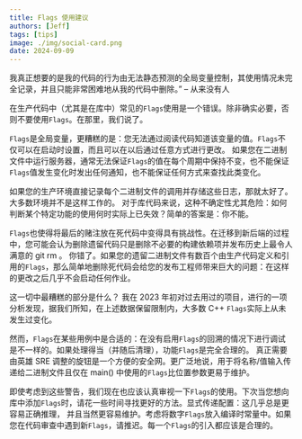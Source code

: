 ```yaml
---
title: Flags 使用建议
authors: [Jeff]
tags: [tips]
image: ./img/social-card.png
date: 2024-09-09
---
```


我真正想要的是我的代码的行为由无法静态预测的全局变量控制，其使用情况未完全记录，并且只能非常困难地从我的代码中删除。” – 从来没有人

在生产代码中（尤其是在库中）常见的`Flags`使用是一个错误。除非确实必要，否则不要使用`Flags`。在那里，我们说了。

`Flags`是全局变量，更糟糕的是：您无法通过阅读代码知道该变量的值。`Flags`不仅可以在启动时设置，而且可以在以后通过任意方式进行更改。
如果您在二进制文件中运行服务器，通常无法保证`Flags`的值在每个周期中保持不变，也不能保证`Flags`值发生变化时发出任何通知，也不能保证任何方式来查找此类变化。

如果您的生产环境直接记录每个二进制文件的调用并存储这些日志，那就太好了。大多数环境并不是这样工作的。
对于库代码来说，这种不确定性尤其危险：如何判断某个特定功能的使用何时实际上已失效？简单的答案是：你不能。

`Flags`也使得将最后的赌注放在死代码中变得具有挑战性。在迁移到新后端的过程中，您可能会认为删除遗留代码只是删除不必要的构建依赖项并发布历史上最令人满意的 git rm 。
你错了。如果您的遗留二进制文件有数百个由生产代码定义和引用的`Flags`，那么简单地删除死代码会给您的发布工程师带来巨大的问题：在这样的更改之后几乎不会启动任何作业。

这一切中最糟糕的部分是什么？ 我在 2023 年初对过去用过的项目，进行的一项分析发现，据我们所知，在上述数据保留限制内，大多数 C++ `Flags`实际上从未发生过变化。

然而，`Flags`在某些用例中是合适的：在没有启用`Flags`的回溯的情况下进行调试是不一样的。如果处理得当（并随后清理），功能`Flags`是完全合理的。
真正需要由英雄 SRE 调整的旋钮是一个方便的安全网。更广泛地说，用于将名称/值输入传递给二进制文件且仅在 main() 中使用的`Flags`比位置参数更易于维护。

即使考虑到这些警告，我们现在也应该认真审视一下`Flags`的使用。下次当您想向库中添加`Flags`时，请花一些时间寻找更好的方法。显式传递配置：这几乎总是更容易正确推理，
并且当然更容易维护。考虑将数字`Flags`放入编译时常量中。如果您在代码审查中遇到新`Flags`，请推迟。每一个`Flags`的引入都应该是合理的。

<!-- truncate -->